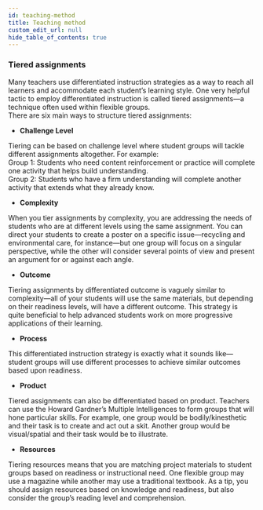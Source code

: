 ```yaml
---
id: teaching-method
title: Teaching method
custom_edit_url: null
hide_table_of_contents: true
---
```


### Tiered assignments

Many teachers use differentiated instruction strategies as a way to reach all learners and accommodate each student’s learning style. One very helpful tactic to employ differentiated instruction is called tiered assignments—a technique often used within flexible groups.  
There are six main ways to structure tiered assignments:  
- **Challenge Level**  
  
Tiering can be based on challenge level where student groups will tackle different assignments altogether. For example:  
Group 1:     Students who need content reinforcement or practice will complete one activity that helps build understanding.  
Group 2: Students who have a firm understanding will complete another activity that extends what they already know.  
- **Complexity**  
  
When you tier assignments by complexity, you are addressing the needs of students who are at different levels using the same assignment. You can direct your students to create a poster on a specific issue—recycling and environmental care, for instance—but one group will focus on a singular perspective, while the other will consider several points of view and present an argument for or against each angle.  
- **Outcome**   
  
Tiering assignments by differentiated outcome is vaguely similar to complexity—all of your students will use the same materials, but depending on their readiness levels, will have a different outcome. This strategy is quite beneficial to help advanced students work on more progressive applications of their learning.  
- **Process**  
  
This   differentiated instruction strategy is exactly what it sounds like—student groups will use different processes to achieve similar outcomes based upon readiness.  
- **Product**  
  
Tiered assignments can also be differentiated based on product. Teachers can use the Howard Gardner’s Multiple Intelligences to form groups that will hone particular skills. For example, one group would be bodily/kinesthetic and their task is to create and act out a skit. Another group would be visual/spatial and their task would be to illustrate.  
- **Resources**  
  
Tiering resources means that you are matching project materials to student groups based on readiness or instructional need. One flexible group may use a magazine while another may use a traditional textbook. As a tip, you should assign resources based on knowledge and readiness, but also consider the group’s reading level and comprehension.